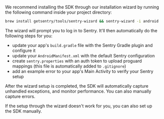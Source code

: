 We recommend installing the SDK through our installation wizard by running the following command inside your project directory:

```bash
brew install getsentry/tools/sentry-wizard && sentry-wizard -i android
```

The wizard will prompt you to log in to Sentry. It'll then automatically do the following steps for you:

- update your app's `build.gradle` file with the Sentry Gradle plugin and configure it
- update your `AndroidManifest.xml` with the default Sentry configuration
- create `sentry.properties` with an auth token to upload proguard mappings (this file is automatically added to `.gitignore`)
- add an example error to your app's Main Activity to verify your Sentry setup

After the wizard setup is completed, the SDK will automatically capture unhandled exceptions, and monitor performance.
You can also <PlatformLink to="/usage/">manually capture errors</PlatformLink>.

<Note>

If the setup through the wizard doesn't work for you, you can also <PlatformLink to="/manual-setup/">set up the SDK manually</PlatformLink>.

</Note>
